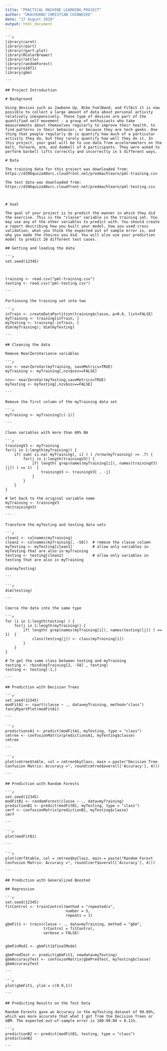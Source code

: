 ---
title: "PRACTICAL MACHINE LEARNING PROJECT"
author: "UKACHUKWU CHRISTIAN CHINWEIKE"
date: "27 August 2019"
output: html_document
---

	```{r}
	library(caret)
	library(rpart)
	library(rpart.plot)
	library(RColorBrewer)
	library(rattle)
	library(randomForest)
	library(e1071)
	library(gbm)
	
	```
	
	## Project Introduction
	
	# Background
	
	Using devices such as Jawbone Up, Nike FuelBand, and Fitbit it is now possible to collect a large amount of data about personal activity relatively inexpensively. These type of devices are part of the quantified self movement - a group of enthusiasts who take measurements about themselves regularly to improve their health, to find patterns in their behavior, or because they are tech geeks. One thing that people regularly do is quantify how much of a particular activity they do, but they rarely quantify how well they do it. In this project, your goal will be to use data from accelerometers on the belt, forearm, arm, and dumbell of 6 participants. They were asked to perform barbell lifts correctly and incorrectly in 5 different ways. 
	
	# Data
	
	The training data for this project was downloaded from: https://d396qusza40orc.cloudfront.net/predmachlearn/pml-training.csv
	
	The test data was downloaded from: https://d396qusza40orc.cloudfront.net/predmachlearn/pml-testing.csv
	
	
	
	# Goal
	
	The goal of your project is to predict the manner in which they did the exercise. This is the "classe" variable in the training set. You may use any of the other variables to predict with. You should create a report describing how you built your model, how you used cross validation, what you think the expected out of sample error is, and why you made the choices you did. You will also use your prediction model to predict 20 different test cases.
	
	## Getting and loading the data
	
	```{r}
	
	set.seed(12345)
	
	
	
	training <- read.csv("pml-training.csv")
	testing <- read.csv("pml-testing.csv")
	
	```
	
	Partioning the training set into two
	
	```{r}
	
	inTrain <- createDataPartition(training$classe, p=0.6, list=FALSE)
	myTraining <- training[inTrain, ]
	myTesting <- training[-inTrain, ]
	dim(myTraining); dim(myTesting)
	
	```
	
	## Cleaning the data
	
	Remove NearZeroVariance variables
	
	```{r}
	
	nzv <- nearZeroVar(myTraining, saveMetrics=TRUE)
	myTraining <- myTraining[,nzv$nzv==FALSE]
	
	nzv<- nearZeroVar(myTesting,saveMetrics=TRUE)
	myTesting <- myTesting[,nzv$nzv==FALSE]
	
	```
	
	Remove the first column of the myTraining data set
	
	```{r}
	
	myTraining <- myTraining[c(-1)]
	
	```
	
	Clean variables with more than 60% NA
	
	```{r}
	
	trainingV3 <- myTraining
	for(i in 1:length(myTraining)) {
	    if( sum( is.na( myTraining[, i] ) ) /nrow(myTraining) >= .7) {
	        for(j in 1:length(trainingV3)) {
	            if( length( grep(names(myTraining[i]), names(trainingV3)[j]) ) == 1)  {
	                trainingV3 <- trainingV3[ , -j]
	            }   
	        } 
	    }
	}
	
	# Set back to the original variable name
	myTraining <- trainingV3
	rm(trainingV3)
	
	```
	
	Transform the myTesting and testing data sets
	
	```{r}
	
	clean1 <- colnames(myTraining)
	clean2 <- colnames(myTraining[, -58])  # remove the classe column
	myTesting <- myTesting[clean1]         # allow only variables in myTesting that are also in myTraining
	testing <- testing[clean2]             # allow only variables in testing that are also in myTraining
	
	dim(myTesting)
	
	```
	
	```{r}
	
	dim(testing)
	
	```
	
	Coerce the data into the same type
	
	```{r}
	
	for (i in 1:length(testing) ) {
	    for(j in 1:length(myTraining)) {
	        if( length( grep(names(myTraining[i]), names(testing)[j]) ) == 1)  {
	            class(testing[j]) <- class(myTraining[i])
	        }      
	    }      
	}
	
	# To get the same class between testing and myTraining
	testing <- rbind(myTraining[2, -58] , testing)
	testing <- testing[-1,]
	
	```
	
	## Prediction with Decision Trees
	
	```{r}
	
	set.seed(12345)
	modFitA1 <- rpart(classe ~ ., data=myTraining, method="class")
	fancyRpartPlot(modFitA1)
	
	```
	
	```{r}
	
	predictionsA1 <- predict(modFitA1, myTesting, type = "class")
	cmtree <- confusionMatrix(predictionsA1, myTesting$classe)
	cmtree
	
	```
	
	```{r}
	
	plot(cmtree$table, col = cmtree$byClass, main = paste("Decision Tree Confusion Matrix: Accuracy =", round(cmtree$overall['Accuracy'], 4)))
	
	```
	
	## Prediction with Random Forests
	
	```{r}
	
	set.seed(12345)
	modFitB1 <- randomForest(classe ~ ., data=myTraining)
	predictionB1 <- predict(modFitB1, myTesting, type = "class")
	cmrf <- confusionMatrix(predictionB1, myTesting$classe)
	cmrf
	
	```
	
	```{r}
	
	plot(modFitB1)
	
	```
	
	```{r}
	
	plot(cmrf$table, col = cmtree$byClass, main = paste("Random Forest Confusion Matrix: Accuracy =", round(cmrf$overall['Accuracy'], 4)))
	
	```
	
	## Prediction with Generalized Boosted 
	
	## Regression
	
	```{r}
	
	set.seed(12345)
	fitControl <- trainControl(method = "repeatedcv",
	                           number = 5,
	                           repeats = 1)
	
	gbmFit1 <- train(classe ~ ., data=myTraining, method = "gbm",
	                 trControl = fitControl,
	                 verbose = FALSE)
	
	
	gbmFinMod1 <- gbmFit1$finalModel
	
	gbmPredTest <- predict(gbmFit1, newdata=myTesting)
	gbmAccuracyTest <- confusionMatrix(gbmPredTest, myTesting$classe)
	gbmAccuracyTest
	
	```
	
	```{r}
	
	plot(gbmFit1, ylim = c(0.9,1))
	
	```
	
	## Predicting Results on the Test Data
	
	Random Forests gave an Accuracy in the myTesting dataset of 99.89%, which was more accurate that what I got from the Decision Trees or GBM. The expected out-of-sample error is 100-99.89 = 0.11%.
	
	```{r}
	
	predictionB2 <- predict(modFitB1, testing, type = "class")
	predictionB2
	
	```